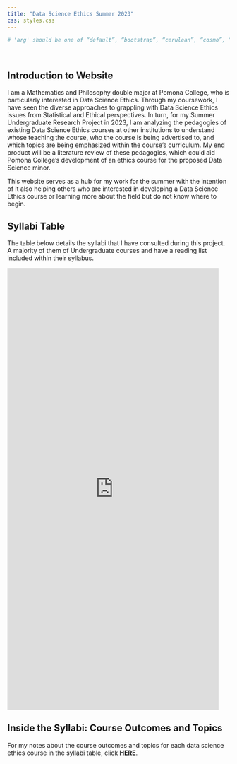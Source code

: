 ```yaml
---
title: "Data Science Ethics Summer 2023"
css: styles.css
---
```


```r
# 'arg' should be one of “default”, “bootstrap”, “cerulean”, “cosmo”, “darkly”, “flatly”, “journal”, “lumen”, #“paper”, “readable”, “sandstone”, “simplex”, “spacelab”, “united”, “yeti”
```

<br>

## Introduction to Website

I am a Mathematics and Philosophy double major at Pomona College, who is particularly interested in Data Science Ethics. Through my coursework, I have seen the diverse approaches to grappling with Data Science Ethics issues from Statistical and Ethical perspectives. In turn, for my Summer Undergraduate Research Project in 2023, I am analyzing the pedagogies of existing Data Science Ethics courses at other institutions to understand whose teaching the course, who the course is being advertised to, and which topics are being emphasized within the course's curriculum. My end product will be a literature review of these pedagogies, which could aid Pomona College's development of an ethics course for the proposed Data Science minor. 

This website serves as a hub for my work for the summer with the intention of it also helping others who are interested in developing a Data Science Ethics course or learning more about the field but do not know where to begin. 

## Syllabi Table 
The table below details the syllabi that I have consulted during this project. A majority of them of Undergraduate courses and have a reading list included within their syllabus. <br>

:::{.column-page}   
<iframe src = "https://scolando.github.io/DSethics-summer2023/syllabi-table.html" width="95%" height="1000" data-external="1" style="border: none;"></iframe>
:::

## Inside the Syllabi: Course Outcomes and Topics

For my notes about the course outcomes and topics for each data science ethics course in the syllabi table, click [**HERE**](inside-syllabi.html). 

